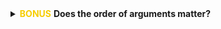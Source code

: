 
<details>
<summary class="btn_code_blue">
<span style="color: #f6cd00;"><i class="fas fa-star"></i>__BONUS__<i class="fas fa-star"></i> </span> __Does the order of arguments matter?__ 
</summary>

<div class="note" style="margin-top: -14px;">
<p>

Let's say you had a function called **`feed_porgs()`**, which has 3 arguments:

- `feed_porgs(breakfast = "fish", lunch = "veggies", dinner = "clams")`.

A shorthand to write this would be:

- `feed_porgs("fish", "veggies", "clams")`. 

This works out just fine because all of the arguments were entered in the default order, the same as above.

<br>

#### What happens if we write: {-}

- `feed_porgs("veggies", "clams", "fish")`

Now the function sends _veggies_ to the porgs for breakfast because that is the first argument. 

Unfortunately, that's no good for the porgs. So if we really want to write _"veggies"_ first, we'll need to tell R which food item belongs to which meal. 

#### Like this: {-}

- `feed_porgs(lunch = "veggies", breakfast = "fish", dinner = "clams")`.

<br>

#### What about `read_csv()`? {-}

For `read_csv` we wrote:

- `read_csv(scrap_file, column_names, skip = 1)`

R assumes that the first argument (the data file) is `scrap_file` and that the 2nd argument "col_names" should be set to `column_names`. Next, the `skip =` argument is included explicitly because _skip_ is the __10th__ argument in `read_csv()`. 

If we don't include `skip=`, R will assume the value `1` is meant for the function's __3rd__ argument. 

</p></div></details>

<br>
